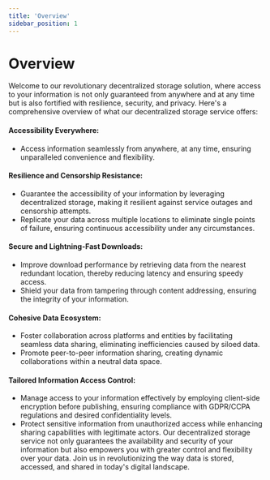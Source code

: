 ```yaml
---
title: 'Overview'
sidebar_position: 1
---
```


# Overview

Welcome to our revolutionary decentralized storage solution, where access to your information is not only guaranteed from anywhere and at any time but is also fortified with resilience, security, and privacy. Here's a comprehensive overview of what our decentralized storage service offers:

#### Accessibility Everywhere:

- Access information seamlessly from anywhere, at any time, ensuring unparalleled convenience and flexibility.

#### Resilience and Censorship Resistance:

- Guarantee the accessibility of your information by leveraging decentralized storage, making it resilient against service outages and censorship attempts.
- Replicate your data across multiple locations to eliminate single points of failure, ensuring continuous accessibility under any circumstances.

#### Secure and Lightning-Fast Downloads:

- Improve download performance by retrieving data from the nearest redundant location, thereby reducing latency and ensuring speedy access.
- Shield your data from tampering through content addressing, ensuring the integrity of your information.

#### Cohesive Data Ecosystem:

- Foster collaboration across platforms and entities by facilitating seamless data sharing, eliminating inefficiencies caused by siloed data.
- Promote peer-to-peer information sharing, creating dynamic collaborations within a neutral data space.

#### Tailored Information Access Control:

- Manage access to your information effectively by employing client-side encryption before publishing, ensuring compliance with GDPR/CCPA regulations and desired confidentiality levels.
- Protect sensitive information from unauthorized access while enhancing sharing capabilities with legitimate actors.
  Our decentralized storage service not only guarantees the availability and security of your information but also empowers you with greater control and flexibility over your data. Join us in revolutionizing the way data is stored, accessed, and shared in today's digital landscape.
